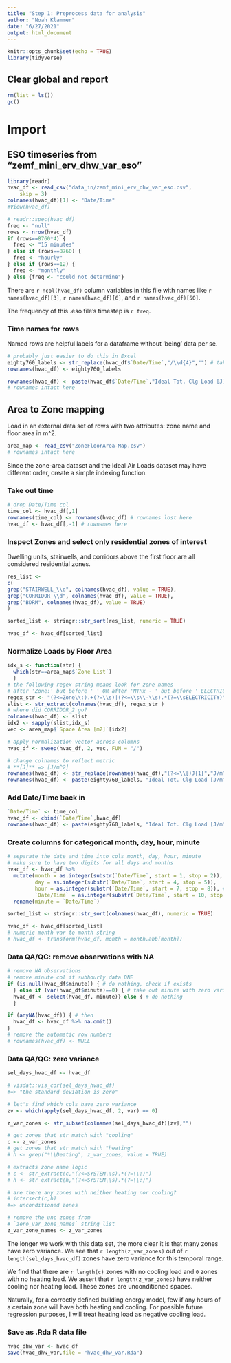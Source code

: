 ```yaml
---
title: "Step 1: Preprocess data for analysis"
author: "Noah Klammer"
date: "6/27/2021"
output: html_document
---
```


```r
knitr::opts_chunk$set(echo = TRUE)
library(tidyverse)
```

## Clear global and report

```r
rm(list = ls())
gc()
```


# Import

## ESO timeseries from "zemf_mini_erv_dhw_var_eso"

```r
library(readr)
hvac_df <- read_csv("data_in/zemf_mini_erv_dhw_var_eso.csv", 
    skip = 3)
colnames(hvac_df)[1] <- "Date/Time"
#View(hvac_df)

```


```r
# readr::spec(hvac_df)
freq <- "null"
rows <- nrow(hvac_df) 
if (rows==8760*4) {
  freq <- "15 minutes"
} else if (rows==8760) {
  freq <- "hourly"
} else if (rows==12) {
  freq <- "monthly"
} else {freq <- "could not determine"}
```
There are ``r ncol(hvac_df)`` column variables in this file with names like ``r names(hvac_df)[3]``, ``r names(hvac_df)[6]``, and ``r names(hvac_df)[50]``.

The frequency of this .eso file's timestep is ``r freq``.

### Time names for rows

Named rows are helpful labels for a dataframe without 'being' data per se.

```r
# probably just easier to do this in Excel
eighty760_labels <- str_replace(hvac_df$`Date/Time`,"/\\d{4}","") # take out year
rownames(hvac_df) <- eighty760_labels

rownames(hvac_df) <- paste(hvac_df$`Date/Time`,"Ideal Tot. Clg Load [J]") # Add in variable name
# rownames intact here
```



## Area to Zone mapping

Load in an external data set of rows with two attributes: zone name and floor area in m^2.

```r
area_map <- read_csv("ZoneFloorArea-Map.csv")
# rownames intact here
```

Since the zone-area dataset and the Ideal Air Loads dataset may have different order, create a simple indexing function.

### Take out time
```r
# drop Date/Time col
time_col <- hvac_df[,1]
rownames(time_col) <- rownames(hvac_df) # rownames lost here
hvac_df <- hvac_df[,-1] # rownames here
```


### Inspect Zones and select only residential zones of interest

Dwelling units, stairwells, and corridors above the first floor are all considered residential zones.

```r
res_list <- 
c(
grep("STAIRWELL_\\d", colnames(hvac_df), value = TRUE),
grep("CORRIDOR_\\d", colnames(hvac_df), value = TRUE),  
grep("BDRM", colnames(hvac_df), value = TRUE)
)

sorted_list <- stringr::str_sort(res_list, numeric = TRUE)

hvac_df <- hvac_df[sorted_list]
```


### Normalize Loads by Floor Area

```r
idx_s <- function(str) {
  which(str==area_map$`Zone List`)
  }
# the following regex string means look for zone names
# after 'Zone:' but before ' ' OR after 'MTRx - ' but before ' ELECTRICTY' 
regex_str <- "(?<=Zone\\:).+(?=\\s)|(?<=\\s\\-\\s).*(?=\\sELECTRICITY)"
slist <- str_extract(colnames(hvac_df), regex_str )
# where did CORRIDOR_2 go?
colnames(hvac_df) <- slist
idx2 <- sapply(slist,idx_s)
vec <- area_map$`Space Area [m2]`[idx2]

# apply normalization vector across columns
hvac_df <- sweep(hvac_df, 2, vec, FUN = "/") 

# change colnames to reflect metric
# **[J]** => [J/m^2]
rownames(hvac_df) <- str_replace(rownames(hvac_df),"(?<=\\[)J{1}","J/m^2")
rownames(hvac_df) <- paste(eighty760_labels, "Ideal Tot. Clg Load [J/m^2]")
```


### Add Date/Time back in

```r
`Date/Time` <- time_col
hvac_df <- cbind(`Date/Time`,hvac_df)
rownames(hvac_df) <- paste(eighty760_labels, "Ideal Tot. Clg Load [J/m^2]")
```

### Create columns for categorical month, day, hour, minute

```r
# separate the date and time into cols month, day, hour, minute
# make sure to have two digits for all days and months
hvac_df <- hvac_df %>%
  mutate(month = as.integer(substr(`Date/Time`, start = 1, stop = 2)),
         day = as.integer(substr(`Date/Time`, start = 4, stop = 5)),
         hour = as.integer(substr(`Date/Time`, start = 7, stop = 8)), # hour is not working
         `Date/Time` = as.integer(substr(`Date/Time`, start = 10, stop = 11))) %>%
  rename(minute = `Date/Time`)

sorted_list <- stringr::str_sort(colnames(hvac_df), numeric = TRUE)

hvac_df <- hvac_df[sorted_list]
# numeric month var to month string
# hvac_df <- transform(hvac_df, month = month.abb[month])

```


### Data QA/QC: remove observations with NA

```r
# remove NA observations
# remove minute col if subhourly data DNE
if (is.null(hvac_df$minute)) { # do nothing, check if exists
  } else if (var(hvac_df$minute)==0) { # take out minute with zero variance
  hvac_df <- select(hvac_df,-minute)} else { # do nothing
  }

if (anyNA(hvac_df)) { # then
  hvac_df <- hvac_df %>% na.omit()
}
# remove the automatic row numbers
# rownames(hvac_df) <- NULL
```


### Data QA/QC: zero variance

```r

sel_days_hvac_df <- hvac_df 

# visdat::vis_cor(sel_days_hvac_df)
#=> "the standard deviation is zero"

# let's find which cols have zero variance
zv <- which(apply(sel_days_hvac_df, 2, var) == 0)

z_var_zones <- str_subset(colnames(sel_days_hvac_df)[zv],"")

# get zones that str match with "cooling"
c <- z_var_zones
# get zones that str match with "heating"
# h <- grep("*\\Deating", z_var_zones, value = TRUE)

# extracts zone name logic
# c <- str_extract(c,"(?<=SYSTEM\\s).*(?=\\:)")
# h <- str_extract(h,"(?<=SYSTEM\\s).*(?=\\:)")

# are there any zones with neither heating nor cooling?
# intersect(c,h)
#=> unconditioned zones

# remove the unc zones from
# `zero_var_zone_names` string list
z_var_zone_names <- z_var_zones
```

The longer we work with this data set, the more clear it is that many zones have zero variance. We see that ``r length(z_var_zones)`` out of ``r length(sel_days_hvac_df)`` zones have zero variance for this temporal range.

We find that there are ``r length(c)`` zones with no cooling load and `0` zones with no heating load. We assert that `r length(z_var_zones)` have neither cooling nor heating load. These zones are unconditioned spaces.

Naturally, for a correctly defined building energy model, few if any hours of a certain zone will have both heating and cooling. For possible future regression purposes, I will treat heating load as negative cooling load.


### Save as .Rda R data file

```r
hvac_dhw_var <- hvac_df
save(hvac_dhw_var,file = "hvac_dhw_var.Rda")
```


<br><br><br>